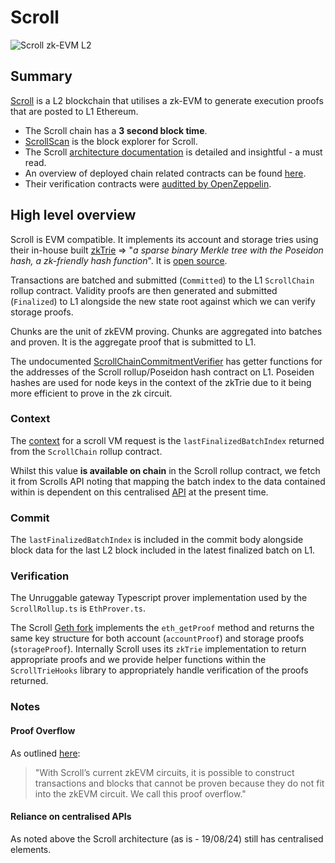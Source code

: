 # Scroll

<img src="/images/chains/scroll.png" alt="Scroll zk-EVM L2" className="centered-image" />

## Summary 

[Scroll](https://scroll.io/) is a L2 blockchain that utilises a zk-EVM to generate execution proofs that are posted to L1 Ethereum. 

- The Scroll chain has a **3 second block time**.
- [ScrollScan](https://scrollscan.com/) is the block explorer for Scroll.
- The Scroll [architecture documentation](https://docs.scroll.io/en/technology/) is detailed and insightful - a must read. 
- An overview of deployed chain related contracts can be found [here](https://docs.scroll.io/en/developers/scroll-contracts/).
- Their verification contracts were [auditted by OpenZeppelin](https://blog.openzeppelin.com/scroll-zktrieverifier-audit).

## High level overview

Scroll is EVM compatible. It implements its account and storage tries using their in-house built [zkTrie](https://docs.scroll.io/technology/sequencer/zktrie) => "*a sparse binary Merkle tree with the Poseidon hash, a zk-friendly hash function*". It is [open source](https://github.com/scroll-tech/zktrie).

Transactions are batched and submitted (`Committed`) to the L1 `ScrollChain` rollup contract. Validity proofs are then generated and submitted (`Finalized`) to L1 alongside the new state root against which we can verify storage proofs.

Chunks are the unit of zkEVM proving. Chunks are aggregated into batches and proven. It is the aggregate proof that is submitted to L1.

The undocumented [ScrollChainCommitmentVerifier](https://etherscan.io/address/0xC4362457a91B2E55934bDCb7DaaF6b1aB3dDf203#readContract) has getter functions for the addresses of the Scroll rollup/Poseidon hash contract on L1. Poseiden hashes are used for node keys in the context of the zkTrie due to it being more efficient to prove in the zk circuit.

### Context

The [context](/concepts#context) for a scroll VM request is the `lastFinalizedBatchIndex` returned from the `ScrollChain` rollup contract.

Whilst this value **is available on chain** in the Scroll rollup contract, we fetch it from Scrolls API noting that mapping the batch index to the data contained within is dependent on this centralised [API](https://mainnet-api-re.scroll.io/api/batch?index=307825) at the present time.

### Commit

The `lastFinalizedBatchIndex` is included in the commit body alongside block data for the last L2 block included in the latest finalized batch on L1.

### Verification

The Unruggable gateway Typescript prover implementation used by the `ScrollRollup.ts` is `EthProver.ts`. 

The Scroll [Geth fork](https://github.com/scroll-tech/go-ethereum/blob/9abdd5b9aafb9ff741b824f7ec2e7f47edee8365/internal/ethapi/api.go#L675) implements the `eth_getProof` method and returns the same key structure for both account (`accountProof`) and storage proofs (`storageProof`). Internally Scroll uses its `zkTrie` implementation to return appropriate proofs and we provide helper functions within the `ScrollTrieHooks` library to appropriately handle verification of the proofs returned.

### Notes

#### Proof Overflow

As outlined [here](https://docs.scroll.io/en/technology/sequencer/execution-node/#circuit-capacity-checker):

> "With Scroll’s current zkEVM circuits, it is possible to construct  transactions and blocks that cannot be proven because they do not fit into the zkEVM circuit. We call this proof overflow."

#### Reliance on centralised APIs

As noted above the Scroll architecture (as is - 19/08/24) still has centralised elements.